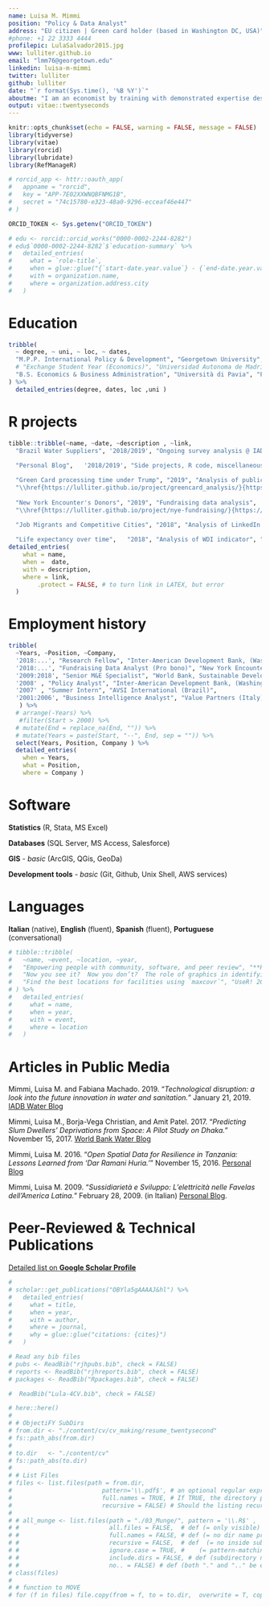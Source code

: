 ```yaml
---
name: Luisa M. Mimmi
position: "Policy & Data Analyst"
address: "EU citizen | Green card holder (based in Washington DC, USA)"
#phone: +1 22 3333 4444
profilepic: LulaSalvador2015.jpg
www: lulliter.github.io
email: "lmm76@georgetown.edu"
linkedin: luisa-m-mimmi
twitter: lulliter
github: lulliter
date: "`r format(Sys.time(), '%B %Y')`"
aboutme: "I am an economist by training with demonstrated expertise designing and implementing diagnostic tools, advanced analytics and data visualizations applied to economic development. Most of my research aims at improving universal access to basic services (housing, water and sanitation, energy, education and health).\nI would like to further explore integration of survey data with other sources –including social media, GIS and satellite imagery– to uncover various dimensions of poverty in vulnerable contexts."
output: vitae::twentyseconds
---
```


```r
knitr::opts_chunk$set(echo = FALSE, warning = FALSE, message = FALSE)
library(tidyverse)
library(vitae)
library(rorcid)
library(lubridate)
library(RefManageR)

# rorcid_app <- httr::oauth_app(
#   appname = "rorcid",
#   key = "APP-7E02XXWNQBFNMG1B",
#   secret = "74c15780-e323-48a0-9296-ecceaf46e447"
# )

ORCID_TOKEN <- Sys.getenv("ORCID_TOKEN") 
```


<!-- # Education -->
```r
# edu <- rorcid::orcid_works("0000-0002-2244-8282")
# edu$`0000-0002-2244-8282`$`education-summary` %>%
#   detailed_entries(
#     what = `role-title`,
#     when = glue::glue("{`start-date.year.value`} - {`end-date.year.value`}"),
#     with = organization.name,
#     where = organization.address.city
#   )
```

# Education
```r
tribble(
  ~ degree, ~ uni, ~ loc, ~ dates, 
  "M.P.P. International Policy & Development", "Georgetown University", "Washington, DC", "2008", 
  # "Exchange Student Year (Economics)", "Universidad Autonoma de Madrid", "Madrid, Spain", "1997/1998" ,
  "B.S. Economics & Business Administration", "Università di Pavia", "Pavia, Italy", "2001" 
) %>% 
  detailed_entries(degree, dates, loc ,uni )
```




# R projects
 
```r
tibble::tribble(~name, ~date, ~description , ~link,
  "Brazil Water Suppliers", '2018/2019', "Ongoing survey analysis @ IADB", "\\href{https://lulliter.github.io/BrazilWaterSurvey/}{https://lulliter.github.io/BrazilWaterSurvey/}" ,
  
  "Personal Blog",   '2018/2019', "Side projects, R code, miscellaneous thoughts...", "\\href{https://lulliter.github.io}{https://lulliter.github.io}" ,

  "Green Card processing time under Trump", "2019", "Analysis of public US data",
  "\\href{https://lulliter.github.io/project/greencard_analysis/}{https://lulliter.github.io/project/greencard_analysis/}" ,
  
  "New York Encounter's Donors", "2019", "Fundraising data analysis",
  "\\href{https://lulliter.github.io/project/nye-fundraising/}{https://lulliter.github.io/project/nye-fundraising/}" ,

  "Job Migrants and Competitive Cities", "2018", "Analysis of LinkedIn data", "\\href{https://lulliter.github.io/project/linkedinanalysis/}{https://lulliter.github.io/project/linkedinanalysis/}" ,
  
  "Life expectancy over time",   "2018", "Analysis of WDI indicator", "\\href{https://lulliter.github.io/project/wdianalysis/}{https://lulliter.github.io/project/wdianalysis/}") %>%
detailed_entries(
    what = name, 
    when =  date,
    with = description,
    where = link,
        .protect = FALSE, # to turn link in LATEX, but error
  )


```



# Employment history

```r
tribble(
  ~Years, ~Position, ~Company,
  '2018:...', "Research Fellow", "Inter-American Development Bank, (Washington DC)",
  '2018:...', "Fundraising Data Analyst (Pro bono)", "New York Encounter, (remote)",
  '2009:2018', "Senior M&E Specialist", "World Bank, Sustainable Development VP, (Washington DC)",
  '2008' , "Policy Analyst", "Inter-American Development Bank, (Washington DC)",
  '2007' , "Summer Intern", "AVSI International (Brazil)",
  '2001:2006', "Business Intelligence Analyst", "Value Partners (Italy)",
   ) %>%
  # arrange(-Years) %>%
   #filter(Start > 2000) %>%
  # mutate(End = replace_na(End, "")) %>%
  # mutate(Years = paste(Start, "--", End, sep = "")) %>%
  select(Years, Position, Company ) %>%
  detailed_entries(
    when = Years, 
    what = Position, 
    where = Company )


```





#  Software
**Statistics** (R, Stata, MS Excel) 

**Databases** (SQL Server, MS Access, Salesforce) 

**GIS** - _basic_ (ArcGIS, QGis, GeoDa)

**Development tools** - _basic_ (Git, Github, Unix Shell, AWS services)


#  Languages
**Italian** (native), **English** (fluent), **Spanish** (fluent), **Portuguese** (conversational)  

```r
# tibble::tribble(
#   ~name, ~event, ~location, ~year,
#   "Empowering people with community, software, and peer review", "**RUCK: R Users Conference Korea (Invited Keynote speaker)**", "Seoul, Korea", 2018,
#   "Now you see it?  Now you don’t?  The role of graphics in identifying MCMC convergence (Awarded Runner up Pitman Prize for Young Statistician)", "ISCB-ASC", "Melbourne, Australia", 2018,
#   "Find the best locations for facilities using `maxcovr`", "UseR! 2018", "Brisbane, Australia", 2018
# ) %>%
#   detailed_entries(
#     what = name,
#     when = year,
#     with = event,
#     where = location
#   )
```



# Articles in Public Media 

Mimmi, Luisa M. and Fabiana Machado. 2019. “*Technological disruption: a look into the future innovation in water and sanitation.*” January 21, 2019. [IADB Water Blog](https://blogs.iadb.org/agua/en/technological-disruption-a-look-into-the-future-innovation-in-water-and-sanitation/)

Mimmi, Luisa M., Borja-Vega Christian, and Amit Patel. 2017. “*Predicting Slum Dwellers’ Deprivations from Space: A Pilot Study on Dhaka.*” November 15, 2017. [World Bank Water Blog](https://blogs.worldbank.org/water/predicting-slum-dwellers-deprivations-space-pilot-study-dhaka)

Mimmi, Luisa M. 2016. “*Open Spatial Data for Resilience in Tanzania: Lessons Learned from ‘Dar Ramani Huria.’*" November 15, 2016. [Personal Blog](https://lulliter.github.io/post/2016-11-15_ramani-huria/) 

Mimmi, Luisa M. 2009. “*Sussidiarietà e Sviluppo: L’elettricità nelle _Favelas_ dell’America Latina.*” February 28, 2009. (in Italian) [Personal Blog](https://lulliter.github.io/post/sussidiariet%C3%A0-e-sviluppo/).

# Peer-Reviewed & Technical Publications

[Detailed list on **Google Scholar Profile**](https://scholar.google.com/citations?user=OBYla5gAAAAJ&hl=en&oi=ao)



\endfirstpage

 
```r
# 
# scholar::get_publications("OBYla5gAAAAJ&hl") %>%
#   detailed_entries(
#     what = title,
#     when = year,
#     with = author,
#     where = journal,
#     why = glue::glue("citations: {cites}")
#   )
```

```r
# Read any bib files
# pubs <- ReadBib("rjhpubs.bib", check = FALSE)
# reports <- ReadBib("rjhreports.bib", check = FALSE)
# packages <- ReadBib("Rpackages.bib", check = FALSE)

#  ReadBib("Lula-4CV.bib", check = FALSE)

```

```r
# here::here()
# 
# # ObjectiFY SubDirs	
# from.dir <- "./content/cv/cv_making/resume_twentysecond"
# fs::path_abs(from.dir)
# 
# to.dir   <- "./content/cv"
# fs::path_abs(to.dir)
# 
# # List Files 
# files <- list.files(path = from.dir, 
# 						  pattern='\\.pdf$', # an optional regular expression. (ends with
# 						  full.names = TRUE, # If TRUE, the directory path is prepended to the file names 
# 						  recursive = FALSE) # Should the listing recurse into directories?
# 	
# # all_munge <- list.files(path = "./03_Munge/", pattern = '\\.R$' , 
# #                         all.files = FALSE,  # def (= only visible)
# #                         full.names = FALSE, # def (= no dir name prepended)
# #                         recursive = FALSE,  # def  (= no inside sub-dir )
# #                         ignore.case = TRUE, #    (= pattern-matching be case-insensitive)
# #                         include.dirs = FALSE, # def (subdirectory names NOT be included in recursive listings)
# #                         no.. = FALSE) # def (both "." and ".." be excluded also from non-recursive listings)
# class(files) 
# 
# # function to MOVE
# for (f in files) file.copy(from = f, to = to.dir,	 overwrite = T, copy.date = T)

```